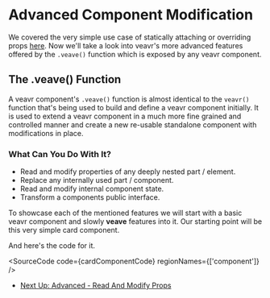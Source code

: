 

# Advanced Component Modification

We covered the very simple use case of statically attaching or overriding props [here](?path=/docs/react-attaching-vs-overriding-props--docs).
Now we'll take a look into veavr's more advanced features offered by the `.veave()` function which is exposed by any veavr component.

## The .veave() Function

A veavr component's `.veave()` function is almost identical to the `veavr()`
function that's being used to build and define a veavr component initially.
It is used to extend a veavr component in a much more fine grained and controlled manner
and create a new re-usable standalone component with modifications in place.

### What Can You Do With It?

- Read and modify properties of any deeply nested part / element.
- Replace any internally used part / component.
- Read and modify internal component state.
- Transform a components public interface.

To showcase each of the mentioned features we will start with a basic
veavr component and slowly **veave** features into it.
Our starting point will be this very simple card component.

<Canvas of={Stories.CardStory} />

And here's the code for it.

<SourceCode code={cardComponentCode} regionNames={['component']} />

- [Next Up: Advanced - Read And Modify Props](?path=/docs/react-advanced-component-modification-read-and-modify-props--docs)
